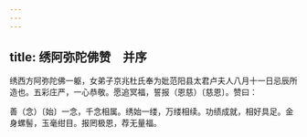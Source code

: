 ```yaml
---
---
---
```

title: 绣阿弥陀佛赞　并序
---



绣西方阿弥陀佛一躯，女弟子京兆杜氏奉为妣范阳县太君卢夫人八月十一日忌辰所造也。五彩庄严，一心恭敬。愿追冥福，誓报（恩慈）〔慈恩〕。赞曰：

善（念）〔始〕一念，千念相属。绣始一缕，万缕相续。功绩成就，相好具足。金身螺髻，玉毫绀目。报罔极恩，荐无量福。